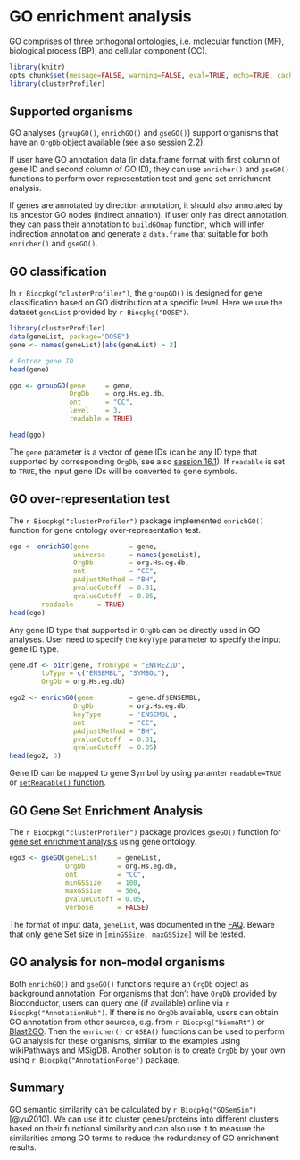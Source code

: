 # GO enrichment analysis {#clusterprofiler-go}


GO comprises of three orthogonal ontologies, i.e. molecular function (MF), biological
process (BP), and cellular component (CC).




```r
library(knitr)
opts_chunk$set(message=FALSE, warning=FALSE, eval=TRUE, echo=TRUE, cache=TRUE)
library(clusterProfiler)
```


## Supported organisms {#clusterProfiler-go-supported-organisms}

GO analyses (`groupGO()`, `enrichGO()` and `gseGO()`) support organisms that have an `OrgDb` object available (see also [session 2.2](#gosemsim-supported-organisms)).


If user have GO annotation data (in data.frame format with first column of gene ID and second column of GO ID), they can use `enricher()` and `gseGO()` functions to perform over-representation test and gene set enrichment analysis.

If genes are annotated by direction annotation, it should also annotated by its ancestor GO nodes (indirect annation). If user only has direct annotation, they can pass their annotation to `buildGOmap` function, which will infer indirection annotation and generate a `data.frame` that suitable for both `enricher()` and `gseGO()`.

## GO classification

In `r Biocpkg("clusterProfiler")`, the `groupGO()` is designed for gene classification based on GO distribution at a specific level. Here we use the dataset `geneList` provided by `r Biocpkg("DOSE")`. 

```r
library(clusterProfiler)
data(geneList, package="DOSE")
gene <- names(geneList)[abs(geneList) > 2]

# Entrez gene ID
head(gene)

ggo <- groupGO(gene     = gene,
               OrgDb    = org.Hs.eg.db,
               ont      = "CC",
               level    = 3,
               readable = TRUE)

head(ggo)
```

The `gene` parameter is a vector of gene IDs (can be any ID type that supported by corresponding `OrgDb`, see also [session 16.1](#id-convert)). If `readable` is set to `TRUE`, the input gene IDs will be converted to gene symbols.


## GO over-representation test {#clusterprofiler-go-ora}


The `r Biocpkg("clusterProfiler")` package implemented `enrichGO()` function for gene ontology over-representation test.


```r
ego <- enrichGO(gene          = gene,
                universe      = names(geneList),
                OrgDb         = org.Hs.eg.db,
                ont           = "CC",
                pAdjustMethod = "BH",
                pvalueCutoff  = 0.01,
                qvalueCutoff  = 0.05,
		readable      = TRUE)
head(ego)
```

Any gene ID type that supported in `OrgDb` can be directly used in GO analyses. User need to specify the `keyType` parameter to specify the input gene ID type.

```r
gene.df <- bitr(gene, fromType = "ENTREZID",
	   	toType = c("ENSEMBL", "SYMBOL"),
		OrgDb = org.Hs.eg.db)

ego2 <- enrichGO(gene         = gene.df$ENSEMBL,
                OrgDb         = org.Hs.eg.db,
                keyType       = 'ENSEMBL',
                ont           = "CC",
                pAdjustMethod = "BH",
                pvalueCutoff  = 0.01,
                qvalueCutoff  = 0.05)
head(ego2, 3)                
```

Gene ID can be mapped to gene Symbol by using paramter `readable=TRUE` or [`setReadable()` function](#setReadable).


## GO Gene Set Enrichment Analysis

The `r Biocpkg("clusterProfiler")` package provides `gseGO()` function for [gene set enrichment analysis](#gsea-algorithm) using gene ontology.

```r
ego3 <- gseGO(geneList     = geneList,
              OrgDb        = org.Hs.eg.db,
              ont          = "CC",
              minGSSize    = 100,
              maxGSSize    = 500,
              pvalueCutoff = 0.05,
              verbose      = FALSE)
```

The format of input data, `geneList`, was documented in the [FAQ](#genelist). Beware that only gene Set size in `[minGSSize, maxGSSize]` will be tested.



## GO analysis for non-model organisms {#clusterprofiler-go-non-model}

Both `enrichGO()` and `gseGO()` functions require an `OrgDb` object as background annotation. For organisms that don't have `OrgDb` provided by Bioconductor, users can query one (if available) online via `r Biocpkg("AnnotationHub")`. If there is no `OrgDb` available, users can obtain GO annotation from other sources, e.g. from `r Biocpkg("biomaRt")` or [Blast2GO](https://www.blast2go.com/). Then the `enricher()` or `GSEA()` functions can be used to perform GO analysis for these organisms, similar to the examples using wikiPathways and MSigDB. Another solution is to create `OrgDb` by your own using `r Biocpkg("AnnotationForge")` package.


## Summary {#clusterprofiler-go-summary}

GO semantic similarity can be calculated by `r Biocpkg("GOSemSim")` [@yu2010]. We can use it to cluster genes/proteins into different clusters based on their functional similarity and can also use it to measure the similarities among GO terms to reduce the redundancy of GO enrichment results.
